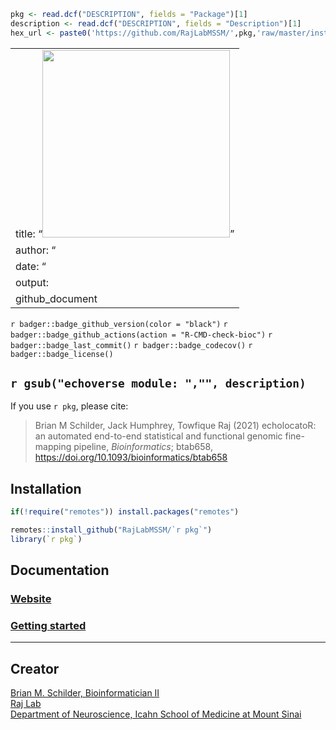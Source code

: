 ```r
pkg <- read.dcf("DESCRIPTION", fields = "Package")[1]
description <- read.dcf("DESCRIPTION", fields = "Description")[1]
hex_url <- paste0('https://github.com/RajLabMSSM/',pkg,'raw/master/inst/hex/',pkg,'.png')
```

---
title: "<img src='`r hex_url`' height='300'>"
author: "<h4>Author: <i>Brian M. Schilder</i></h4>" 
date: "<h4>Updated: <i>`r format( Sys.Date(), '%b-%d-%Y')`</i></h4>"
output:
  github_document
---

<!-- badges: start -->
`r badger::badge_github_version(color = "black")` 
`r badger::badge_github_actions(action = "R-CMD-check-bioc")`
`r badger::badge_last_commit()`
`r badger::badge_codecov()` 
`r badger::badge_license()` 
<!-- badges: end -->

## `r gsub("echoverse module: ","", description)`

If you use ``r pkg``, please cite: 

> Brian M Schilder, Jack Humphrey, Towfique Raj (2021) 
echolocatoR: an automated end-to-end statistical and functional genomic
fine-mapping pipeline, *Bioinformatics*; btab658, [https://doi.org/10.1093/bioinformatics/btab658](https://doi.org/10.1093/bioinformatics/btab658)

## Installation 

```R
if(!require("remotes")) install.packages("remotes")

remotes::install_github("RajLabMSSM/`r pkg`")
library(`r pkg`)
```
## Documentation 

### [Website](https://rajlabmssm.github.io/`r pkg`) 
### [Getting started](https://rajlabmssm.github.io/`r pkg`/articles/`r pkg`) 

<hr>

## Creator

<a href="https://bschilder.github.io/BMSchilder/" target="_blank">Brian
M. Schilder, Bioinformatician II</a>  
<a href="https://rajlab.org" target="_blank">Raj Lab</a>  
<a href="https://icahn.mssm.edu/about/departments/neuroscience" target="_blank">Department
of Neuroscience, Icahn School of Medicine at Mount Sinai</a>  
